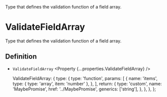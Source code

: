
<Title>ValidateFieldArray</Title>
<Description>
  Type that defines the validation function of a field array.
</Description>

# ValidateFieldArray

Type that defines the validation function of a field array.

## Definition

- `ValidateFieldArray` <Property {...properties.ValidateFieldArray} />

  ValidateFieldArray: {
    type: {
      type: 'function',
      params: [
        {
          name: 'items',
          type: { type: 'array', item: 'number' },
        },
      ],
      return: {
        type: 'custom',
        name: 'MaybePromise',
        href: '../MaybePromise',
        generics: ['string'],
      },
    },
  },
};
